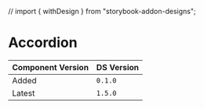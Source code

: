 // import { withDesign } from "storybook-addon-designs";


<Meta of={AccordionStories} />

# Accordion

| Component Version | DS Version |
| ----------------- | ---------- |
| Added             | `0.1.0`    |
| Latest            | `1.5.0`    |
